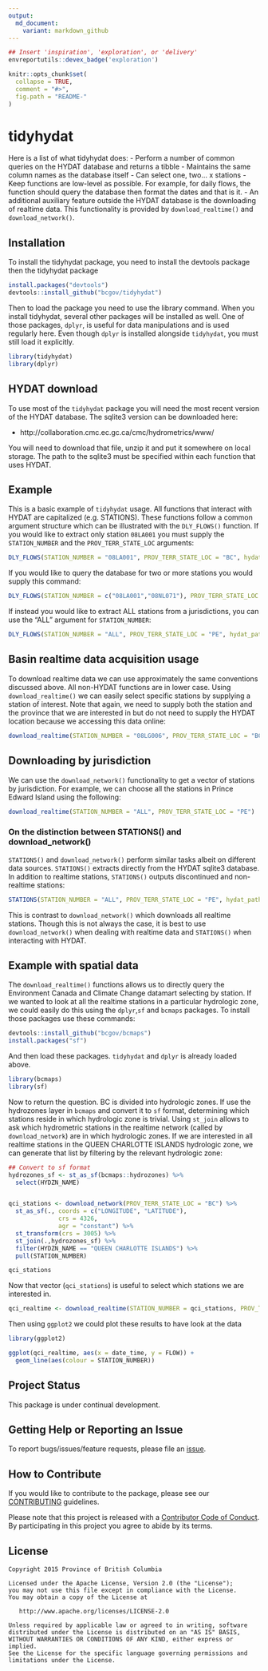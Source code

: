 ```yaml
---
output:
  md_document:
    variant: markdown_github
---
```


```r
## Insert 'inspiration', 'exploration', or 'delivery'
envreportutils::devex_badge('exploration')
```


<!-- README.md is generated from README.Rmd. Please edit that file -->

```r
knitr::opts_chunk$set(
  collapse = TRUE,
  comment = "#>",
  fig.path = "README-"
)
```

# tidyhydat

Here is a list of what tidyhydat does:
- Perform a number of common queries on the HYDAT database and returns a tibble
- Maintains the same column names as the database itself
- Can select one, two... x stations
- Keep functions are low-level as possible. For example, for daily flows, the function should query the database then format the dates and that is it. 
- An additional auxiliary feature outside the HYDAT database is the downloading of realtime data. This functionality is provided by `download_realtime()` and `download_network()`. 

## Installation
To install the tidyhydat package, you need to install the devtools package then the tidyhydat package
```r
install.packages("devtools")
devtools::install_github("bcgov/tidyhydat")
```
Then to load the package you need to use the library command. When you install tidyhydat, several other packages will be installed as well. One of those packages, `dplyr`, is useful for data manipulations and is used regularly here. Even though `dplyr` is installed alongside `tidyhydat`, you must still load it explicitly.
```r
library(tidyhydat)
library(dplyr)
```

## HYDAT download
To use most of the `tidyhydat` package you will need the most recent version of the HYDAT database. The sqlite3 version can be downloaded here:

- http://collaboration.cmc.ec.gc.ca/cmc/hydrometrics/www/

You will need to download that file, unzip it and put it somewhere on local storage. The path to the sqlite3 must be specified within each function that uses HYDAT.  

## Example

This is a basic example of `tidyhydat` usage. All functions that interact with HYDAT are capitalized (e.g. STATIONS). These functions follow a common argument structure which can be illustrated with the `DLY_FLOWS()` function. If you would like to extract only station `08LA001` you must supply the `STATION_NUMBER` and the `PROV_TERR_STATE_LOC` arguments: 

```r
DLY_FLOWS(STATION_NUMBER = "08LA001", PROV_TERR_STATE_LOC = "BC", hydat_path = "H:/Hydat.sqlite3")
```

If you would like to query the database for two or more stations you would supply this command:
```r
DLY_FLOWS(STATION_NUMBER = c("08LA001","08NL071"), PROV_TERR_STATE_LOC = "BC", hydat_path = "H:/Hydat.sqlite3")
```

If instead you would like to extract ALL stations from a jurisdictions, you can use the "ALL" argument for `STATION_NUMBER`:
```r
DLY_FLOWS(STATION_NUMBER = "ALL", PROV_TERR_STATE_LOC = "PE", hydat_path = "H:/Hydat.sqlite3")
```

## Basin realtime data acquisition usage
To download realtime data we can use approximately the same conventions discussed above. All non-HYDAT functions are in lower case. Using `download_realtime()` we can easily select specific stations by supplying a station of interest. Note that again, we need to supply both the station and the province that we are interested in but do not need to supply the HYDAT location because we accessing this data online:
```r
download_realtime(STATION_NUMBER = "08LG006", PROV_TERR_STATE_LOC = "BC")
```

## Downloading by jurisdiction
We can use the `download_network()` functionality to get a vector of stations by jurisdiction. For example, we can choose all the stations in Prince Edward Island using the following:
```r
download_realtime(STATION_NUMBER = "ALL", PROV_TERR_STATE_LOC = "PE")
```



### On the distinction between STATIONS() and download_network()
`STATIONS()` and `download_network()` perform similar tasks albeit on different data sources. `STATIONS()` extracts directly from the HYDAT sqlite3 database. In addition to realtime stations, `STATIONS()` outputs discontinued and non-realtime stations:
```r
STATIONS(STATION_NUMBER = "ALL", PROV_TERR_STATE_LOC = "PE", hydat_path = "H:/Hydat.sqlite3")
```

This is contrast to `download_network()` which downloads all realtime stations. Though this is not always the case, it is best to use `download_network()` when dealing with realtime data and `STATIONS()` when interacting with HYDAT.  

## Example with spatial data
The `download_realtime()` functions allows us to directly query the Environment Canada and Climate Change datamart selecting by station. If we wanted to look at all the realtime stations in a particular hydrologic zone, we could easily do this using the `dplyr`,`sf` and `bcmaps` packages. To install those packages use these commands: 
```r
devtools::install_github("bcgov/bcmaps")
install.packages("sf")
```

And then load these packages. `tidyhydat` and `dplyr` is already loaded above.
```r
library(bcmaps)
library(sf)
```
Now to return the question. BC is divided into hydrologic zones. If use the hydrozones layer in `bcmaps` and convert it to `sf` format, determining which stations reside in which hydrologic zone is trivial. Using `st_join` allows to ask which hydrometric stations in the realtime network (called by `download_network`) are in which hydrologic zones. If we are interested in all realtime stations in the QUEEN CHARLOTTE ISLANDS hydrologic zone, we can generate that list by filtering by the relevant hydrologic zone:
```r
## Convert to sf format
hydrozones_sf <- st_as_sf(bcmaps::hydrozones) %>%
  select(HYDZN_NAME)


qci_stations <- download_network(PROV_TERR_STATE_LOC = "BC") %>%
  st_as_sf(., coords = c("LONGITUDE", "LATITUDE"), 
              crs = 4326, 
              agr = "constant") %>%
  st_transform(crs = 3005) %>%
  st_join(.,hydrozones_sf) %>%
  filter(HYDZN_NAME == "QUEEN CHARLOTTE ISLANDS") %>%
  pull(STATION_NUMBER)

qci_stations
```

Now that vector (`qci_stations`) is useful to select which stations we are interested in. 
```r
qci_realtime <- download_realtime(STATION_NUMBER = qci_stations, PROV_TERR_STATE_LOC = "BC")
```

Then using `ggplot2` we could plot these results to have look at the data
```r
library(ggplot2)

ggplot(qci_realtime, aes(x = date_time, y = FLOW)) +
  geom_line(aes(colour = STATION_NUMBER))
```

## Project Status

This package is under continual development.

## Getting Help or Reporting an Issue

To report bugs/issues/feature requests, please file an [issue](https://github.com/bcgov/tidyhydat/issues/).

## How to Contribute

If you would like to contribute to the package, please see our 
[CONTRIBUTING](CONTRIBUTING.md) guidelines.

Please note that this project is released with a [Contributor Code of Conduct](CODE_OF_CONDUCT.md). By participating in this project you agree to abide by its terms.

## License

    Copyright 2015 Province of British Columbia

    Licensed under the Apache License, Version 2.0 (the "License");
    you may not use this file except in compliance with the License.
    You may obtain a copy of the License at 

       http://www.apache.org/licenses/LICENSE-2.0

    Unless required by applicable law or agreed to in writing, software
    distributed under the License is distributed on an "AS IS" BASIS,
    WITHOUT WARRANTIES OR CONDITIONS OF ANY KIND, either express or implied.
    See the License for the specific language governing permissions and
    limitations under the License.
